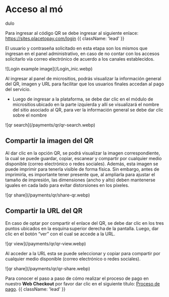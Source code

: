 


<HeroPattern />

# Acceso al mó
dulo

Para ingresar al código QR se debe ingresar al siguiente enlace: https://sites.placetopay.com/login   {{ className: 'lead' }}

<Note> El usuario y contraseña solicitado en esta etapa son los mismos que ingresan en el panel administrativo, en caso de no contar con los accesos solicitarlo vía correo electrónico de acuerdo a los canales establecidos.  </Note> 

<CenteredContainer>
    ![Login example image](/Login_inic.webp)  
</CenteredContainer>

Al ingresar al panel de micrositios, podrás visualizar la información general del QR, 
imagen y URL para facilitar que los usuarios finales accedan al pago del servicio. 

- Luego de ingresar a la plataforma, se debe dar clic en el módulo de micrositios ubicado 
en la parte izquierda y allí se visualizará el nombre del sitio asociado al QR, para ver 
la información general se debe dar clic sobre el nombre

<CenteredContainer>
     ![qr search](/payments/qr/qr-search.webp)  
</CenteredContainer>

## Compartir la imagen del QR

Al dar clic en la opción QR, se podrá visualizar la imagen correspondiente, la cual se puede guardar, copiar, escanear y compartir por cualquier medio disponible (correo electrónico o redes sociales).
Además, esta imagen se puede imprimir para tenerla visible de forma física. Sin embargo, antes de imprimirla, es importante tener presente que, al ampliarla para ajustar el tamaño de impresión, las dimensiones (ancho y alto) deben mantenerse iguales en cada lado para evitar distorsiones en los píxeles.

 <CenteredContainer>
     ![qr share](/payments/qr/share-qr.webp) 
</CenteredContainer>

 ## Compartir la URL del QR

 En caso de optar por compartir el enlace del QR, se debe dar clic en los tres puntos ubicados en la esquina superior derecha de la pantalla. Luego, dar clic en el botón “ver” con el cual se accede a la URL.

<CenteredContainer>
     ![qr view](/payments/qr/qr-view.webp) 
</CenteredContainer>

 Al acceder a la URL esta se puede seleccionar y copiar para compartir por cualquier medio disponible (correo electrónico o redes sociales).

<CenteredContainer>
     ![qr share](/payments/qr/qr-share.webp) 
</CenteredContainer>

Para conocer el paso a paso de cómo realizar el proceso de pago en nuestro **Web Checkout** por favor dar clic en el siguiente título: [Proceso de pago](/payments/process-pay). {{ className: 'lead' }}